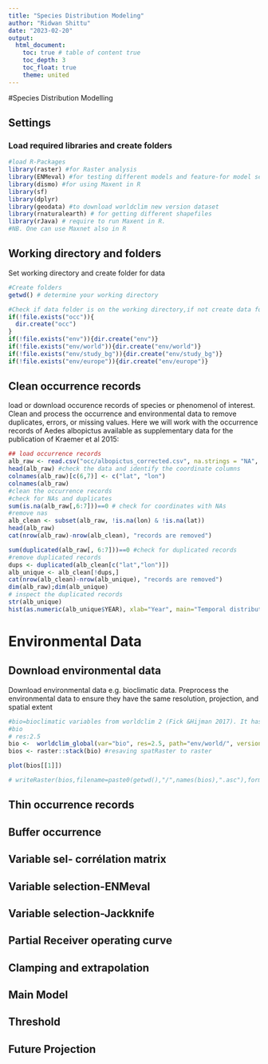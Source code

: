 ```yaml
---
title: "Species Distribution Modeling"
author: "Ridwan Shittu"
date: "2023-02-20"
output: 
  html_document:
    toc: true # table of content true
    toc_depth: 3
    toc_float: true
    theme: united 
---
```


#Species Distribution Modelling

## Settings
### Load required libraries and create folders
```r
#load R-Packages
library(raster) #for Raster analysis
library(ENMeval) #for testing different models and feature-for model selection 
library(dismo) #for using Maxent in R
library(sf) 
library(dplyr)
library(geodata) #to download worldclim new version dataset
library(rnaturalearth) # for getting different shapefiles
library(rJava) # require to run Maxent in R.
#NB. One can use Maxnet also in R
```

## Working directory and folders
Set working directory and create folder for data
```r
#Create folders
getwd() # determine your working directory

#Check if data folder is on the working directory,if not create data folder to hold the process data
if(!file.exists("occ")){
  dir.create("occ")
}
if(!file.exists("env")){dir.create("env")}
if(!file.exists("env/world")){dir.create("env/world")}
if(!file.exists("env/study_bg")){dir.create("env/study_bg")}
if(!file.exists("env/europe")){dir.create("env/europe")}
```

## Clean occurrence records
load or download occurence records of species or phenomenol of interest.
Clean and process the occurrence and environmental data to remove duplicates, errors, or missing values.
Here we will work with the  occurrence records of Aedes albopictus available as supplementary data for the publication of Kraemer et al 2015: 
```r
## load occurrence records
alb_raw <- read.csv("occ/albopictus_corrected.csv", na.strings = "NA", stringsAsFactors = FALSE)
head(alb_raw) #check the data and identify the coordinate columns
colnames(alb_raw)[c(6,7)] <- c("lat", "lon")
colnames(alb_raw)
#clean the occurrence records
#check for NAs and duplicates
sum(is.na(alb_raw[,6:7]))==0 # check for coordinates with NAs
#remove nas
alb_clean <- subset(alb_raw, !is.na(lon) & !is.na(lat))
head(alb_raw)
cat(nrow(alb_raw)-nrow(alb_clean), "records are removed")

sum(duplicated(alb_raw[, 6:7]))==0 #check for duplicated records
#remove duplicated records
dups <- duplicated(alb_clean[c("lat","lon")])
alb_unique <- alb_clean[!dups,]
cat(nrow(alb_clean)-nrow(alb_unique), "records are removed")
dim(alb_raw);dim(alb_unique)
# inspect the duplicated records
str(alb_unique)
hist(as.numeric(alb_unique$YEAR), xlab="Year", main="Temporal distribution of Aedes albopictus")
```

# Environmental Data
## Download environmental data 
Download environmental data e.g. bioclimatic data.
Preprocess the environmental data to ensure they have the same resolution, projection, and spatial extent
```r
#bio=bioclimatic variables from worldclim 2 (Fick &Hijman 2017). It has 19 layers of derived from monthly temperature and rainfall values in order to generate more biologically meaningful variables.
#bio
# res:2.5
bio <-  worldclim_global(var="bio", res=2.5, path="env/world/", version="2.1")
bios <- raster::stack(bio) #resaving spatRaster to raster

plot(bios[[1]])

# writeRaster(bios,filename=paste0(getwd(),"/",names(bios),".asc"),format="ascii", bylayer=TRUE,overwrite=T)
```


## Thin occurrence records
## Buffer occurrence
## Variable sel- corrélation matrix
## Variable selection-ENMeval
## Variable selection-Jackknife
## Partial Receiver operating curve
## Clamping and extrapolation
## Main Model
## Threshold
## Future Projection

